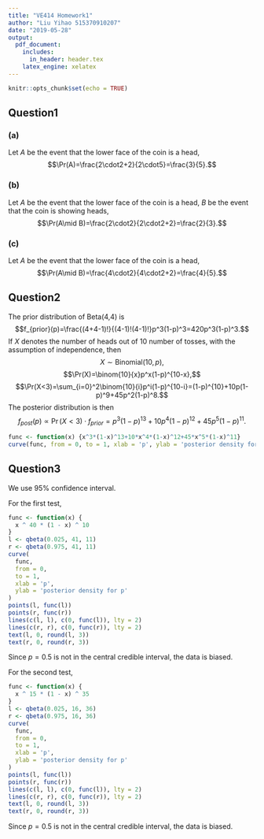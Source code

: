 ```yaml
---
title: "VE414 Homework1"
author: "Liu Yihao 515370910207"
date: "2019-05-28"
output: 
  pdf_document:
    includes:
      in_header: header.tex
    latex_engine: xelatex
---
```


```r
knitr::opts_chunk$set(echo = TRUE)
```

## Question1

### (a)
Let $A$ be the event that the lower face of the coin is a head,
$$\Pr(A)=\frac{2\cdot2+2}{2\cdot5}=\frac{3}{5}.$$

### (b)
Let $A$ be the event that the lower face of the coin is a head, $B$ be the event that the coin is showing heads,
<!-- $$\Pr(A\mid B)=\frac{\Pr(B\mid A)\Pr(A)}{\Pr(B)}=\frac{2/4\cdot0.6}{0.6}=0.5.$$ -->
$$\Pr(A\mid B)=\frac{2\cdot2}{2\cdot2+2}=\frac{2}{3}.$$

### (c)
Let $A$ be the event that the lower face of the coin is a head,
$$\Pr(A\mid B)=\frac{4\cdot2}{4\cdot2+2}=\frac{4}{5}.$$

## Question2

The prior distribution of Beta(4,4) is 
$$f_{prior}(p)=\frac{(4+4-1)!}{(4-1)!(4-1)!}p^3(1-p)^3=420p^3(1-p)^3.$$
If $X$ denotes the number of heads out of 10 number of tosses, with the assumption of independence, then
$$X\sim \text{Binomial}(10,p),$$
$$\Pr(X)=\binom{10}{x}p^x(1-p)^{10-x},$$
$$\Pr(X<3)=\sum_{i=0}^2\binom{10}{i}p^i(1-p)^{10-i}=(1-p)^{10}+10p(1-p)^9+45p^2(1-p)^8.$$
The posterior distribution is then
$$f_{post}(p)\propto \Pr(X<3)\cdot f_{prior}=p^3(1-p)^{13}+10p^4(1-p)^{12}+45p^5(1-p)^{11}.$$

```r
func <- function(x) {x^3*(1-x)^13+10*x^4*(1-x)^12+45*x^5*(1-x)^11}
curve(func, from = 0, to = 1, xlab = 'p', ylab = 'posterior density for p')
```

## Question3

We use 95% confidence interval.

For the first test,

```r
func <- function(x) {
  x ^ 40 * (1 - x) ^ 10
}
l <- qbeta(0.025, 41, 11)
r <- qbeta(0.975, 41, 11)
curve(
  func,
  from = 0,
  to = 1,
  xlab = 'p',
  ylab = 'posterior density for p'
)
points(l, func(l))
points(r, func(r))
lines(c(l, l), c(0, func(l)), lty = 2)
lines(c(r, r), c(0, func(r)), lty = 2)
text(l, 0, round(l, 3))
text(r, 0, round(r, 3))
```

Since $p=0.5$ is not in the central credible interval, the data is biased.

For the second test,

```r
func <- function(x) {
  x ^ 15 * (1 - x) ^ 35
}
l <- qbeta(0.025, 16, 36)
r <- qbeta(0.975, 16, 36)
curve(
  func,
  from = 0,
  to = 1,
  xlab = 'p',
  ylab = 'posterior density for p'
)
points(l, func(l))
points(r, func(r))
lines(c(l, l), c(0, func(l)), lty = 2)
lines(c(r, r), c(0, func(r)), lty = 2)
text(l, 0, round(l, 3))
text(r, 0, round(r, 3))
```

Since $p=0.5$ is not in the central credible interval, the data is biased.
